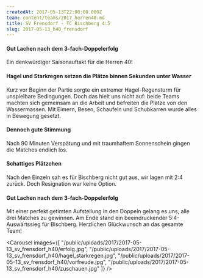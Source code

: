 ```yaml
---
createdAt: 2017-05-13T22:00:00.000Z
team: content/teams/2017_herren40.md
title: SV Frensdorf - TC Bischberg 4:5
slug: 2017-05-13_h40_frensdorf
---
```

#### Gut Lachen nach dem 3-fach-Doppelerfolg

Ein denkwürdiger Saisonauftakt für die Herren 40!

#### Hagel und Starkregen setzen die Plätze binnen Sekunden unter Wasser

Kurz vor Beginn der Partie sorgte ein extremer Hagel-Regensturm für unspielbare Bedingungen.
Doch das hielt uns nicht auf:
beide Teams machten sich gemeinsam an die Arbeit und befreiten die Plätze von den Wassermassen.
Mit Eimern, Besen, Schaufeln und Schubkarren wurde alles in Bewegung gesetzt. 

#### Dennoch gute Stimmung

Nach 90 Minuten Verspätung und mit traumhaftem Sonnenschein gingen die Matches endlich los.

#### Schattiges Plätzchen

Nach den Einzeln sah es für Bischberg nicht gut aus, wir lagen mit 2:4 zurück.
Doch Resignation war keine Option.

#### Gut Lachen nach dem 3-fach-Doppelerfolg

Mit einer perfekt getimten Aufstellung in den Doppeln gelang es uns, alle drei Matches zu gewinnen.
Am Ende stand ein beeindruckender 5:4-Auswärtssieg für Bischberg. Herzlichen Glückwunsch an das gesamte Team!

<Carousel images={[
  "/public/uploads/2017/2017-05-13_sv_frensdorf_h40/erfolg.jpg",
  "/public/uploads/2017/2017-05-13_sv_frensdorf_h40/hagel_starkregen.jpg",
  "/public/uploads/2017/2017-05-13_sv_frensdorf_h40/vorfreude.jpg",
  "/public/uploads/2017/2017-05-13_sv_frensdorf_h40/zuschauen.jpg"
]} />